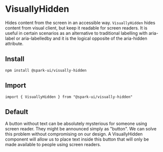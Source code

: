 


<Meta of={VisuallyHiddenStories} />

# VisuallyHidden

Hides content from the screen in an accessible way.
`VisuallyHidden` hides content from visual client, but keep it readable for screen readers.
It is useful in certain scenarios as an alternative to traditional labelling with aria-label or aria-labelledby and it is the logical opposite of the aria-hidden attribute.

## Install

```
npm install @spark-ui/visually-hidden
```

## Import

```
import { VisuallyHidden } from "@spark-ui/visually-hidden"
```

## Default

A button without text can be absolutely mysterious for someone using screen reader. They might be announced simply as "button". We can solve this problem without compromising on our design. A VisuallyHidden component will allow us to place text inside this button that will only be made available to people using screen readers.

<Canvas of={VisuallyHiddenStories.Default} />
